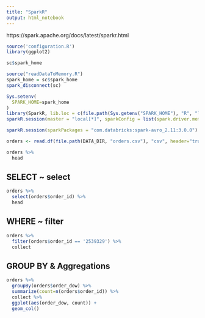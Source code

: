 ```yaml
---
title: "SparkR"
output: html_notebook
---
```


https://spark.apache.org/docs/latest/sparkr.html

```r
source('configuration.R')
library(ggplot2)
```

```r
sc$spark_home
```


```r
source("readDataToMemory.R")
spark_home = sc$spark_home
spark_disconnect(sc)

Sys.setenv(
  SPARK_HOME=spark_home
)
library(SparkR, lib.loc = c(file.path(Sys.getenv("SPARK_HOME"), "R", "lib")))
sparkR.session(master = "local[*]", sparkConfig = list(spark.driver.memory = "2g"))
```

```r
sparkR.session(sparkPackages = "com.databricks:spark-avro_2.11:3.0.0")
```

```r
orders <- read.df(file.path(DATA_DIR, "orders.csv"), "csv", header="true")
```


```r
orders %>%
  head
```

## SELECT ~ select
```r
orders %>%
  select(orders$order_id) %>%
  head
```
 
## WHERE ~ filter

```r
orders %>%
  filter(orders$order_id == '2539329') %>%
  collect
```
## GROUP BY & Aggregations

```r
orders %>%
  groupBy(orders$order_dow) %>%
  summarize(count=n(orders$order_id)) %>%
  collect %>%
  ggplot(aes(order_dow, count)) +
  geom_col() 
```


